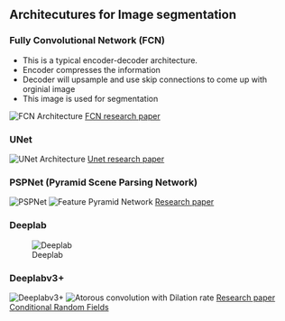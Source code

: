 
## Architecutures for Image segmentation

### Fully Convolutional Network (FCN)

* This is a typical encoder-decoder architecture.
* Encoder compresses the information
* Decoder will upsample and use skip connections to come up with orginial image
* This image is used for segmentation

![FCN Architecture](/Images/fcn.png)
[FCN research paper](https://arxiv.org/pdf/1411.4038.pdf)


### UNet
![UNet Architecture](/Images/unet_architecture.png)
[Unet research paper](https://arxiv.org/pdf/1505.04597.pdf)


### PSPNet (Pyramid Scene Parsing Network)
![PSPNet](/Images/pspnet.png)
![Feature Pyramid Network](/Images/future_pyramid_networks.png)
[Research paper](https://arxiv.org/pdf/1612.01105.pdf)


### Deeplab
![Deeplab](/Images/DeepLab.png)


### Deeplabv3+
![Deeplabv3+](/Images/deep_lab_v3png.png)
![Atorous convolution with Dilation rate](/Images/atorous_convolution_with_dilation.png)
[Research paper](https://arxiv.org/pdf/1802.02611.pdf)
[Conditional Random Fields](https://towardsdatascience.com/review-crf-rnn-conditional-random-fields-as-recurrent-neural-networks-semantic-segmentation-a11eb6e40c8c)
